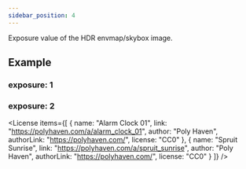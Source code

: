 ```yaml
---
sidebar_position: 4
---
```



<OptionDescriptor type="number" defaultVal="1" />

Exposure value of the HDR envmap/skybox image.

## Example
### exposure: 1
<View3D src="/model/meshopt/alarm.glb" skybox="/texture/spruit_sunrise_1k.hdr" exposure={1} showExampleCode />

### exposure: 2
<View3D src="/model/meshopt/alarm.glb" skybox="/texture/spruit_sunrise_1k.hdr" exposure={2} showExampleCode />

<License items={[
  {
    name: "Alarm Clock 01",
    link: "https://polyhaven.com/a/alarm_clock_01",
    author: "Poly Haven",
    authorLink: "https://polyhaven.com/",
    license: "CC0"
  },
  {
    name: "Spruit Sunrise",
    link: "https://polyhaven.com/a/spruit_sunrise",
    author: "Poly Haven",
    authorLink: "https://polyhaven.com/",
    license: "CC0"
  }
]} />
